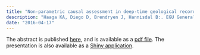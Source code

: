 ---
title: "Non-parametric causal assessment in deep-time geological records"
description: "Haaga KA, Diego D, Brendryen J, Hannisdal B:. EGU General Assembly 2016; 2016-04-17 - 2016-04-22."
date: "2016-04-17"
---

The abstract is published <a href="http://adsabs.harvard.edu/abs/2016EGUGA..1814838A">here</a>, and is available as a <a href="http://meetingorganizer.copernicus.org/EGU2016/EGU2016-14838-1.pdf">pdf file</a>. The presentation is also available as a <a href="https://kahaaga.shinyapps.io/EGU_climate_data/">Shiny application</a>.